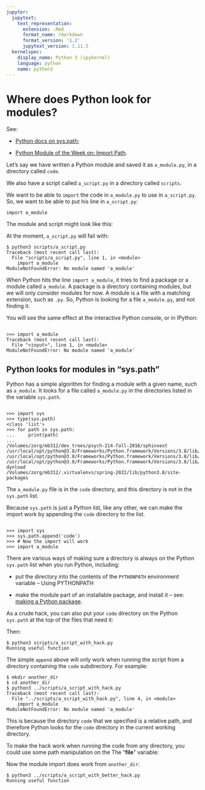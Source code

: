 ```yaml
---
jupyter:
  jupytext:
    text_representation:
      extension: .Rmd
      format_name: rmarkdown
      format_version: '1.2'
      jupytext_version: 1.11.5
  kernelspec:
    display_name: Python 3 (ipykernel)
    language: python
    name: python3
---
```


# Where does Python look for modules?

See:

* [Python docs on sys.path](https://docs.python.org/3.5/library/sys.html#sys.path);

* [Python Module of the Week on: Import Path](https://pymotw.com/3/sys/imports.html#import-path).

Let’s say we have written a Python module and saved it as `a_module.py`, in
a directory called `code`.

We also have a script called `a_script.py` in a directory called
`scripts`.

We want to be able to `import` the code in `a_module.py` to use in
`a_script.py`.  So, we want to be able to put his line in
`a_script.py`:

```
import a_module
```

The module and script might look like this:

<!-- $ rm -rf code scripts another_dir
$ mkdir code scripts
 -->
At the moment, `a_script.py` will fail with:

```
$ python3 scripts/a_script.py
Traceback (most recent call last):
  File "scripts/a_script.py", line 1, in <module>
    import a_module
ModuleNotFoundError: No module named 'a_module'
```

When Python hits the line `import a_module`, it tries to find a package or a
module called `a_module`.  A package is a directory containing modules, but
we will only consider modules for now.  A module is a file with a matching
extension, such as `.py`.  So, Python is looking for a file `a_module.py`,
and not finding it.

You will see the same effect at the interactive Python console, or in
IPython:

```

>>> import a_module
Traceback (most recent call last):
  File "<input>", line 1, in <module>
ModuleNotFoundError: No module named 'a_module'
```

## Python looks for modules in “sys.path”

Python has a simple algorithm for finding a module with a given name, such as
`a_module`.  It looks for a file called `a_module.py` in the directories
listed in the variable `sys.path`.

```

>>> import sys
>>> type(sys.path)
<class 'list'>
>>> for path in sys.path:
...     print(path)
... 
/Volumes/zorg/mb312/dev_trees/psych-214-fall-2016/sphinxext
/usr/local/opt/python@3.8/Frameworks/Python.framework/Versions/3.8/lib/python38.zip
/usr/local/opt/python@3.8/Frameworks/Python.framework/Versions/3.8/lib/python3.8
/usr/local/opt/python@3.8/Frameworks/Python.framework/Versions/3.8/lib/python3.8/lib-dynload
/Volumes/zorg/mb312/.virtualenvs/spring-2022/lib/python3.8/site-packages
```

The `a_module.py` file is in the `code` directory, and this directory is
not in the `sys.path` list.

Because `sys.path` is just a Python list, like any other, we can make the
import work by appending the `code` directory to the list.

```

>>> import sys
>>> sys.path.append('code')
>>> # Now the import will work
>>> import a_module
```

There are various ways of making sure a directory is always on the Python
`sys.path` list when you run Python, including:

* put the directory into the contents of the `PYTHONPATH` environment
  variable – Using PYTHONPATH

* make the module part of an installable package, and install it – see:
  [making a Python package](https://packaging.python.org/distributing).

As a crude hack, you can also put your `code` directory on the Python
`sys.path` at the top of the files that need it:

Then:

```
$ python3 scripts/a_script_with_hack.py
Running useful function
```

The simple `append` above will only work when running the script from a
directory containing the `code` subdirectory.  For example:

```
$ mkdir another_dir
$ cd another_dir
$ python3 ../scripts/a_script_with_hack.py
Traceback (most recent call last):
  File "../scripts/a_script_with_hack.py", line 4, in <module>
    import a_module
ModuleNotFoundError: No module named 'a_module'
```

This is because the directory `code` that we specified is a relative path,
and therefore Python looks for the `code` directory in the current working
directory.

To make the hack work when running the code from any directory, you could use
some path manipulation on the The “__file__” variable:

Now the module import does work from `another_dir`:

```
$ python3 ../scripts/a_script_with_better_hack.py
Running useful function
```
